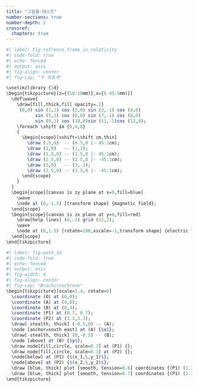 ```yaml
---
title: "그림들-테스트"
number-sections: true
number-depth: 2
crossref:
  chapters: true
---
```


```r
#| label: fig-refrence_frame_in_relativity
#| code-fold: true
#| echo: fenced
#| output: asis
#| fig-align: center
#| fig-cap: "두 좌표계"

\usetikzlibrary {3d} 
\begin{tikzpicture}[z={(10:10mm)},x={(-45:5mm)}]
  \def\wave{
    \draw[fill,thick,fill opacity=.2]
     (0,0) sin (1,1) cos (2,0) sin (3,-1) cos (4,0)
           sin (5,1) cos (6,0) sin (7,-1) cos (8,0)
           sin (9,1) cos (10,0)sin (11,-1)cos (12,0);
    \foreach \shift in {0,4,8}
    {
      \begin{scope}[xshift=\shift cm,thin]
        \draw (.5,0)  -- (0.5,0 |- 45:1cm);
        \draw (1,0)   -- (1,1);
        \draw (1.5,0) -- (1.5,0 |- 45:1cm);
        \draw (2.5,0) -- (2.5,0 |- -45:1cm);
        \draw (3,0)   -- (3,-1);
        \draw (3.5,0) -- (3.5,0 |- -45:1cm);
      \end{scope}
    }
  }
  \begin{scope}[canvas is zy plane at x=0,fill=blue]
    \wave
    \node at (6,-1.5) [transform shape] {magnetic field};
  \end{scope}
  \begin{scope}[canvas is zx plane at y=0,fill=red]
    \draw[help lines] (0,-2) grid (12,2);
    \wave
    \node at (6,1.5) [rotate=180,xscale=-1,transform shape] {electric field};
  \end{scope}
\end{tikzpicture}
```


```r
#| label: fig-path_1d
#| code-fold: true
#| echo: fenced
#| output: asis
#| fig-width: 4
#| fig-align: center
#| fig-cap: "Brachistochrone"
\begin{tikzpicture}[scale=1.4, rotate=0]
  \coordinate (O) at (0,0);
  \coordinate (A) at (4,0);
  \coordinate (B) at (0,4);
  \coordinate (P1) at (0.7, 0.7);
  \coordinate (P2) at (3.3,3.3);
  \draw[-stealth, thick] (-0.5,0) -- (A);
  \node [anchor=south east] at (A) {$x$};
  \draw[-stealth, thick] (0,-0.5) -- (B);
  \node [above] at (B) {$y$};
  \draw node[fill,circle, scale=0.3] at (P1) {};
  \draw node[fill,circle, scale=0.3] at (P2) {};
  \node[below] at (P1) {$(x_1,\,y_1)$};
  \node[above] at (P2) {$(x_2,\,y_2)$};
  \draw [blue, thick] plot [smooth, tension=0.6] coordinates {(P1) (1.3, 2.2) (2.2,2.5) (2.6,3.0) (P2)};
  \draw [blue, thick] plot [smooth, tension=0.7] coordinates {(P1) (1.3, 1.4) (2.1,2.0) (2.6,2.3) (P2)};
\end{tikzpicture}
```